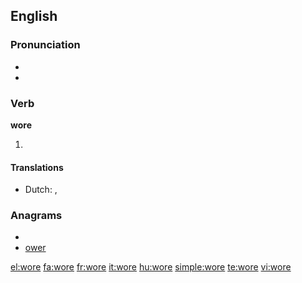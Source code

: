 ==English==

===Pronunciation===
*{{IPA|/'woɻ/}}
*{{audio|en-us-wore.ogg|Audio (US)}}

===Verb===
'''wore'''

# {{past tense of| to [[wear]]}}

====Translations====
* Dutch: {{t-|nl|droeg}}, {{t-|nl|droegen}}

===Anagrams===
* {{alphagram|eorw}}
* [[ower#English|ower]]

[[el:wore]]
[[fa:wore]]
[[fr:wore]]
[[it:wore]]
[[hu:wore]]
[[simple:wore]]
[[te:wore]]
[[vi:wore]]